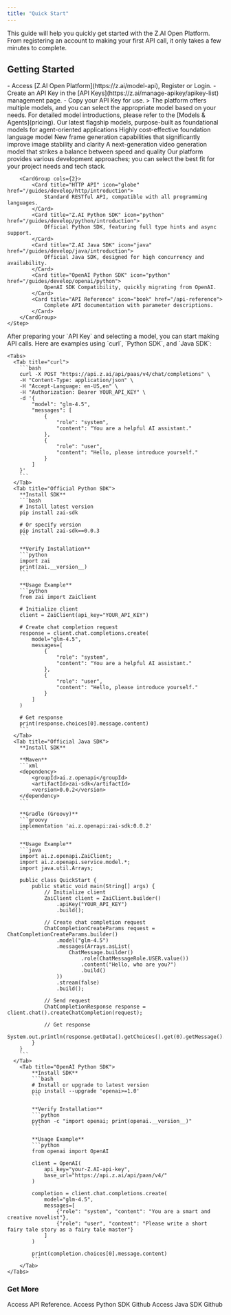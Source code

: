 ```yaml
---
title: "Quick Start"
---
```


<Info>
  This guide will help you quickly get started with the Z.AI Open Platform. From registering an account to making your first API call, it only takes a few minutes to complete.
</Info>

## Getting Started

<Steps>
  <Step title="Get API Key">
    - Access [Z.AI Open Platform](https://z.ai/model-api), Register or Login.
    - Create an API Key in the [API Keys](https://z.ai/manage-apikey/apikey-list) management page.
    - Copy your API Key for use.
  </Step>
  <Step title="Choose Model">
    > The platform offers multiple models, and you can select the appropriate model based on your needs. For detailed model introductions, please refer to the [Models & Agents](pricing).
      <CardGroup cols={2}>
          <Card title="GLM-4.5" icon="book-open" href="/guides/llm/glm-4.5">
              Our latest flagship models, purpose-built as foundational models for agent-oriented applications
          </Card>
          <Card title="GLM-4-32b-0414-128K" icon="book" href="/guides/llm/glm-4-32b-0414-128k">
              Highly cost-effective foundation language model
          </Card>
          <Card title="CogVideoX-3" icon="video" href="/guides/video/cogvideox-3">
              New frame generation capabilities that significantly improve image stability and clarity
          </Card>
          <Card title="Vidu-2" icon="video" href="/guides/video/vidu2">
              A next-generation video generation model that strikes a balance between speed and quality
          </Card>
      </CardGroup>
  </Step>
    <Step title="Choose the Calling Method">
        Our platform provides various development approaches; you can select the best fit for your project needs and tech stack.

        <CardGroup cols={2}>
            <Card title="HTTP API" icon="globe" href="/guides/develop/http/introduction">
                Standard RESTful API, compatible with all programming languages.
            </Card>
            <Card title="Z.AI Python SDK" icon="python" href="/guides/develop/python/introduction">
                Official Python SDK, featuring full type hints and async support.
            </Card>
            <Card title="Z.AI Java SDK" icon="java" href="/guides/develop/java/introduction">
                Official Java SDK, designed for high concurrency and availability.
            </Card>
            <Card title="OpenAI Python SDK" icon="python" href="/guides/develop/openai/python">
                OpenAI SDK Compatibility, quickly migrating from OpenAI.
            </Card>
            <Card title="API Reference" icon="book" href="/api-reference">
                Complete API documentation with parameter descriptions.
            </Card>
        </CardGroup>
    </Step>
  <Step title="Make API Call">
    After preparing your `API Key` and selecting a model, you can start making API calls. Here are examples using `curl`, `Python SDK`, and `Java SDK`:

    <Tabs>
      <Tab title="curl">
        ```bash
        curl -X POST "https://api.z.ai/api/paas/v4/chat/completions" \
        -H "Content-Type: application/json" \
        -H "Accept-Language: en-US,en" \
        -H "Authorization: Bearer YOUR_API_KEY" \
        -d '{
            "model": "glm-4.5",
            "messages": [
                {
                    "role": "system",
                    "content": "You are a helpful AI assistant."
                },
                {
                    "role": "user",
                    "content": "Hello, please introduce yourself."
                }
            ]
        }'
        ```
      </Tab>
      <Tab title="Official Python SDK">
        **Install SDK**
        ```bash
        # Install latest version
        pip install zai-sdk
        
        # Or specify version
        pip install zai-sdk==0.0.3
        ```
        
        **Verify Installation**
        ```python
        import zai
        print(zai.__version__)
        ```
        
        **Usage Example**
        ```python
        from zai import ZaiClient
        
        # Initialize client
        client = ZaiClient(api_key="YOUR_API_KEY")
        
        # Create chat completion request
        response = client.chat.completions.create(
            model="glm-4.5",
            messages=[
                {
                    "role": "system",
                    "content": "You are a helpful AI assistant."
                },
                {
                    "role": "user",
                    "content": "Hello, please introduce yourself."
                }
            ]
        )
        
        # Get response
        print(response.choices[0].message.content)
        ```
      </Tab>
      <Tab title="Official Java SDK">
        **Install SDK**
        
        **Maven**
        ```xml
        <dependency>
            <groupId>ai.z.openapi</groupId>
            <artifactId>zai-sdk</artifactId>
            <version>0.0.2</version>
        </dependency>
        ```
        
        **Gradle (Groovy)**
        ```groovy
        implementation 'ai.z.openapi:zai-sdk:0.0.2'
        ```
        
        **Usage Example**
        ```java
        import ai.z.openapi.ZaiClient;
        import ai.z.openapi.service.model.*;
        import java.util.Arrays;
        
        public class QuickStart {
            public static void main(String[] args) {
                // Initialize client
                ZaiClient client = ZaiClient.builder()
                    .apiKey("YOUR_API_KEY")
                    .build();
        
                // Create chat completion request
                ChatCompletionCreateParams request = ChatCompletionCreateParams.builder()
                    .model("glm-4.5")
                    .messages(Arrays.asList(
                        ChatMessage.builder()
                            .role(ChatMessageRole.USER.value())
                            .content("Hello, who are you?")
                            .build()
                    ))
                    .stream(false)
                    .build();
        
                // Send request
                ChatCompletionResponse response = client.chat().createChatCompletion(request);
        
                // Get response
                System.out.println(response.getData().getChoices().get(0).getMessage().getContent());
            }
        }
        ```
      </Tab>
        <Tab title="OpenAI Python SDK">
            **Install SDK**
            ```bash
            # Install or upgrade to latest version
            pip install --upgrade 'openai>=1.0'
            ```

            **Verify Installation**
            ```python
            python -c "import openai; print(openai.__version__)"
            ```

            **Usage Example**
            ```python
            from openai import OpenAI

            client = OpenAI(
                api_key="your-Z.AI-api-key",
                base_url="https://api.z.ai/api/paas/v4/"
            )

            completion = client.chat.completions.create(
                model="glm-4.5",
                messages=[
                    {"role": "system", "content": "You are a smart and creative novelist"},
                    {"role": "user", "content": "Please write a short fairy tale story as a fairy tale master"}
                ]
            )

            print(completion.choices[0].message.content)
            ```
        </Tab>
    </Tabs>
  </Step>
</Steps>

### Get More

<CardGroup cols={3}>
    <Card title="API Reference" icon="book" href="/api-reference">
        Access API Reference.
    </Card>
    <Card title="Python SDK" icon="python" href="https://github.com/THUDM/z-ai-sdk-python">
        Access Python SDK Github
    </Card>
    <Card title="Java SDK" icon="java" href="https://github.com/THUDM/z-ai-sdk-java">
        Access Java SDK Github
    </Card>
</CardGroup>